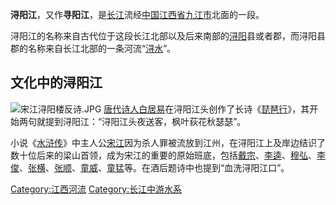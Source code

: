 '''浔阳江'''，又作'''寻阳江'''，是[[长江|长江]]流经[[中国|中国]][[江西省|江西省]][[九江市|九江市]]北面的一段。

浔阳江的名称来自古代位于这段长江北部以及后来南部的[[浔阳_(古地名)|浔阳]]县或者郡，而浔阳县郡的名称来自长江北部的一条河流“[[浔水|浔水]]”。

== 文化中的浔阳江 ==
[[File:宋江浔阳楼反诗.JPG|thumb]]
[[唐代|唐代]][[诗人|诗人]][[白居易|白居易]]在浔阳江头创作了长诗《[[琵琶行|琵琶行]]》，其开始两句就提到浔阳江：“浔阳江头夜送客，枫叶荻花秋瑟瑟”。

小说《[[水浒传|水浒传]]》中主人公[[宋江|宋江]]因为杀人罪被流放到江州，在浔阳江上及岸边结识了数十位后来的梁山首领，成为宋江的重要的原始班底，包括[[戴宗|戴宗]]、[[李逵|李逵]]、[[穆弘|穆弘]]、[[李俊_(水浒传)|李俊]]、[[张横|张横]]、[[张顺|张顺]]、[[童威|童威]]、[[童猛|童猛]]等。在酒后题诗中也提到“血洗浔阳江口”。

{{江西小作品}} 
[[Category:江西河流|Category:江西河流]]
[[Category:长江中游水系|Category:长江中游水系]]
